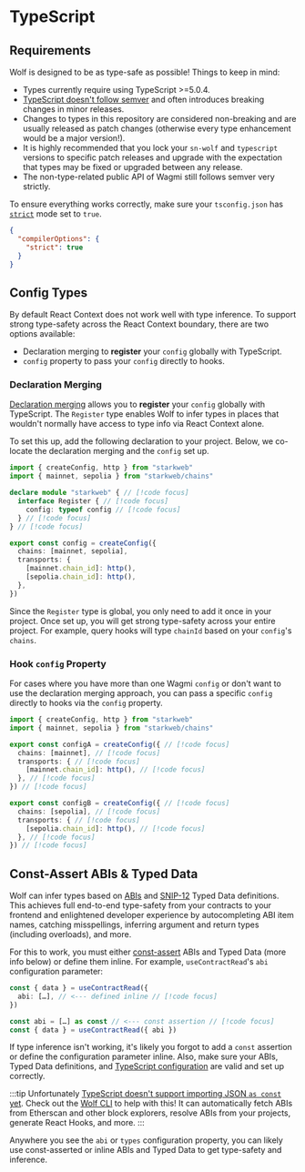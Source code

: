 # TypeScript

## Requirements

Wolf is designed to be as type-safe as possible! Things to keep in mind:

- Types currently require using TypeScript >=5.0.4.
- [TypeScript doesn't follow semver](https://www.learningtypescript.com/articles/why-typescript-doesnt-follow-strict-semantic-versioning) and often introduces breaking changes in minor releases.
- Changes to types in this repository are considered non-breaking and are usually released as patch changes (otherwise every type enhancement would be a major version!).
- It is highly recommended that you lock your `sn-wolf` and `typescript` versions to specific patch releases and upgrade with the expectation that types may be fixed or upgraded between any release.
- The non-type-related public API of Wagmi still follows semver very strictly.

To ensure everything works correctly, make sure your `tsconfig.json` has [`strict`](https://www.typescriptlang.org/tsconfig#strict) mode set to `true`.

```json [tsconfig.json]
{
  "compilerOptions": {
    "strict": true
  }
}
```

## Config Types

By default React Context does not work well with type inference. To support strong type-safety across the React Context boundary, there are two options available:

- Declaration merging to **register** your `config` globally with TypeScript.
- `config` property to pass your `config` directly to hooks.

### Declaration Merging

[Declaration merging](https://www.typescriptlang.org/docs/handbook/declaration-merging.html) allows you to **register** your `config` globally with TypeScript. The `Register` type enables Wolf to infer types in places that wouldn't normally have access to type info via React Context alone.

To set this up, add the following declaration to your project. Below, we co-locate the declaration merging and the `config` set up.

```ts
import { createConfig, http } from "starkweb"
import { mainnet, sepolia } from "starkweb/chains"

declare module "starkweb" { // [!code focus]
  interface Register { // [!code focus]
    config: typeof config // [!code focus]
  } // [!code focus]
} // [!code focus]

export const config = createConfig({
  chains: [mainnet, sepolia],
  transports: {
    [mainnet.chain_id]: http(),
    [sepolia.chain_id]: http(),
  },
})
```

Since the `Register` type is global, you only need to add it once in your project. Once set up, you will get strong type-safety across your entire project. For example, query hooks will type `chainId` based on your `config`'s `chains`.

### Hook `config` Property

For cases where you have more than one Wagmi `config` or don't want to use the declaration merging approach, you can pass a specific `config` directly to hooks via the `config` property.

```ts
import { createConfig, http } from "starkweb"
import { mainnet, sepolia } from "starkweb/chains"

export const configA = createConfig({ // [!code focus]
  chains: [mainnet], // [!code focus]
  transports: { // [!code focus]
    [mainnet.chain_id]: http(), // [!code focus]
  }, // [!code focus]
}) // [!code focus]

export const configB = createConfig({ // [!code focus]
  chains: [sepolia], // [!code focus]
  transports: { // [!code focus]
    [sepolia.chain_id]: http(), // [!code focus]
  }, // [!code focus]
}) // [!code focus]
```

## Const-Assert ABIs & Typed Data

Wolf can infer types based on [ABIs](https://book.cairo-lang.org/ch15-01-contract-class-abi.html) and [SNIP-12](https://github.com/starknet-io/SNIPs/blob/main/SNIPS/snip-12.md) Typed Data definitions. This achieves full end-to-end type-safety from your contracts to your frontend and enlightened developer experience by autocompleting ABI item names, catching misspellings, inferring argument and return types (including overloads), and more.

For this to work, you must either [const-assert](https://www.typescriptlang.org/docs/handbook/release-notes/typescript-3-4.html#const-assertions) ABIs and Typed Data (more info below) or define them inline. For example, `useContractRead`'s `abi` configuration parameter:

```ts
const { data } = useContractRead({
  abi: […], // <--- defined inline // [!code focus]
})
```

```ts
const abi = […] as const // <--- const assertion // [!code focus]
const { data } = useContractRead({ abi })
```

If type inference isn't working, it's likely you forgot to add a `const` assertion or define the configuration parameter inline. Also, make sure your ABIs, Typed Data definitions, and [TypeScript configuration](#requirements) are valid and set up correctly.

:::tip
Unfortunately [TypeScript doesn't support importing JSON `as const` yet](https://github.com/microsoft/TypeScript/issues/32063). Check out the [Wolf CLI](/cli) to help with this! It can automatically fetch ABIs from Etherscan and other block explorers, resolve ABIs from your projects, generate React Hooks, and more.
:::

Anywhere you see the `abi` or `types` configuration property, you can likely use const-asserted or inline ABIs and Typed Data to get type-safety and inference.
